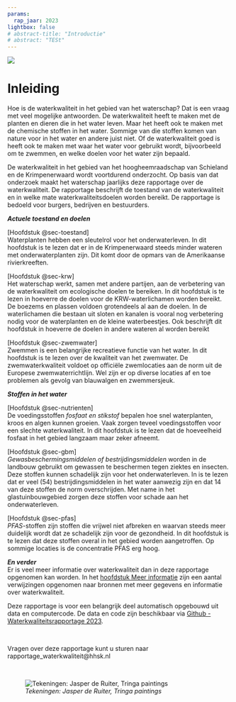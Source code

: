 ```yaml
---
params: 
  rap_jaar: 2023
lightbox: false
# abstract-title: "Introductie"
# abstract: "TESt"
---
```


![](images/vier_watergangen_jdr.jpg)

# Inleiding {.unnumbered}

Hoe is de waterkwaliteit in het gebied van het waterschap? Dat is een vraag met veel mogelijke antwoorden. De waterkwaliteit heeft te maken met de planten en dieren die in het water leven. Maar het heeft ook te maken met de chemische stoffen in het water. Sommige van die stoffen komen van nature voor in het water en andere juist niet. Of de waterkwaliteit goed is heeft ook te maken met waar het water voor gebruikt wordt, bijvoorbeeld om te zwemmen, en welke doelen voor het water zijn bepaald.

De waterkwaliteit in het gebied van het hoogheemraadschap van Schieland en de Krimpenerwaard wordt voortdurend onderzocht. Op basis van dat onderzoek maakt het waterschap jaarlijks deze rapportage over de waterkwaliteit. De rapportage beschrijft de toestand van de waterkwaliteit en in welke mate waterkwaliteitsdoelen worden bereikt. De rapportage is bedoeld voor burgers, bedrijven en bestuurders.

***Actuele toestand en doelen***

[Hoofdstuk @sec-toestand]\
Waterplanten hebben een sleutelrol voor het onderwaterleven. In dit hoofdstuk is te lezen dat er in de Krimpenerwaard steeds minder wateren met onderwaterplanten zijn. Dit komt door de opmars van de Amerikaanse rivierkreeften.

[Hoofdstuk @sec-krw]\
Het waterschap werkt, samen met andere partijen, aan de verbetering van de waterkwaliteit om ecologische doelen te bereiken. In dit hoofdstuk is te lezen in hoeverre de doelen voor de KRW-waterlichamen worden bereikt. De boezems en plassen voldoen grotendeels al aan de doelen. In de waterlichamen die bestaan uit sloten en kanalen is vooral nog verbetering nodig voor de waterplanten en de kleine waterbeestjes. Ook beschrijft dit hoofdstuk in hoeverre de doelen in andere wateren al worden bereikt

[Hoofdstuk @sec-zwemwater]\
Zwemmen is een belangrijke recreatieve functie van het water. In dit hoofdstuk is te lezen over de kwaliteit van het zwemwater. De zwemwaterkwaliteit voldoet op officiële zwemlocaties aan de norm uit de Europese zwemwaterrichtlijn. Wel zijn er op diverse locaties af en toe problemen als gevolg van blauwalgen en zwemmersjeuk.

***Stoffen in het water***

[Hoofdstuk @sec-nutrienten]\
De voedingsstoffen *fosfaat en stikstof* bepalen hoe snel waterplanten, kroos en algen kunnen groeien. Vaak zorgen teveel voedingsstoffen voor een slechte waterkwaliteit. In dit hoofdstuk is te lezen dat de hoeveelheid fosfaat in het gebied langzaam maar zeker afneemt.

[Hoofdstuk @sec-gbm]\
*Gewasbeschermingsmiddelen of bestrijdingsmiddelen* worden in de landbouw gebruikt om gewassen te beschermen tegen ziektes en insecten. Deze stoffen kunnen schadelijk zijn voor het onderwaterleven. In is te lezen dat er veel (54) bestrijdingsmiddelen in het water aanwezig zijn en dat 14 van deze stoffen de norm overschrijden. Met name in het glastuinbouwgebied zorgen deze stoffen voor schade aan het onderwaterleven.

[Hoofdstuk @sec-pfas]\
*PFAS*-stoffen zijn stoffen die vrijwel niet afbreken en waarvan steeds meer duidelijk wordt dat ze schadelijk zijn voor de gezondheid. In dit hoofdstuk is te lezen dat deze stoffen overal in het gebied worden aangetroffen. Op sommige locaties is de concentratie PFAS erg hoog.

***En verder***\
Er is veel meer informatie over waterkwaliteit dan in deze rapportage opgenomen kan worden. In het [hoofdstuk Meer informatie](#meer_info) zijn een aantal verwijzingen opgenomen naar bronnen met meer gegevens en informatie over waterkwaliteit.

Deze rapportage is voor een belangrijk deel automatisch opgebouwd uit data en computercode. De data en code zijn beschikbaar via [Github - Waterkwaliteitsrapportage 2023](https://github.com/HHSK-wkl/wklrap_2023).

<br>

Vragen over deze rapportage kunt u sturen naar rapportage_waterkwaliteit\@hhsk.nl

<br>

![*Tekeningen: Jasper de Ruiter, Tringa paintings*](images/zomer_veenweide_full_colour_800px.jpg)
